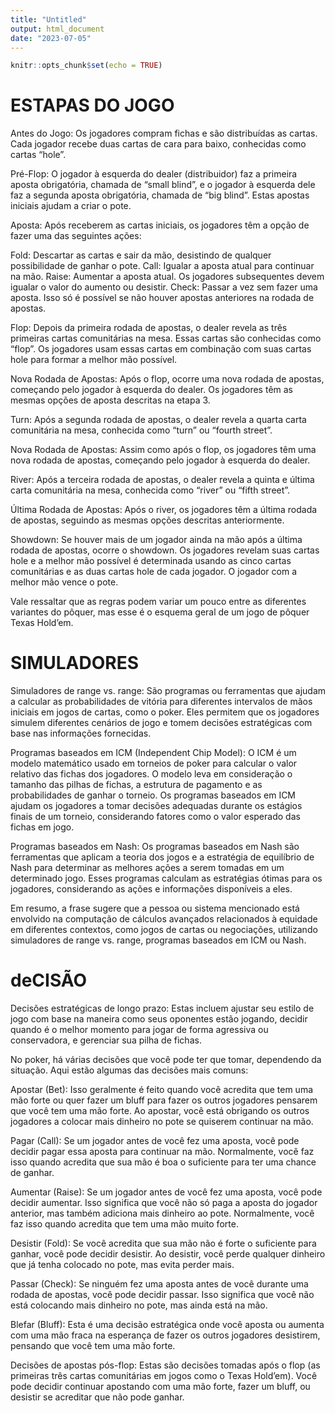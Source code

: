 ```yaml
---
title: "Untitled"
output: html_document
date: "2023-07-05"
---
```


```r
knitr::opts_chunk$set(echo = TRUE)
```

# ESTAPAS DO JOGO

Antes do Jogo: Os jogadores compram fichas e são distribuídas as cartas. Cada jogador recebe duas cartas de cara para baixo, conhecidas como cartas "hole".

Pré-Flop: O jogador à esquerda do dealer (distribuidor) faz a primeira aposta obrigatória, chamada de "small blind", e o jogador à esquerda dele faz a segunda aposta obrigatória, chamada de "big blind". Estas apostas iniciais ajudam a criar o pote.

Aposta: Após receberem as cartas iniciais, os jogadores têm a opção de fazer uma das seguintes ações:

Fold: Descartar as cartas e sair da mão, desistindo de qualquer possibilidade de ganhar o pote.
Call: Igualar a aposta atual para continuar na mão.
Raise: Aumentar a aposta atual. Os jogadores subsequentes devem igualar o valor do aumento ou desistir.
Check: Passar a vez sem fazer uma aposta. Isso só é possível se não houver apostas anteriores na rodada de apostas.

Flop: Depois da primeira rodada de apostas, o dealer revela as três primeiras cartas comunitárias na mesa. Essas cartas são conhecidas como "flop". Os jogadores usam essas cartas em combinação com suas cartas hole para formar a melhor mão possível.

Nova Rodada de Apostas: Após o flop, ocorre uma nova rodada de apostas, começando pelo jogador à esquerda do dealer. Os jogadores têm as mesmas opções de aposta descritas na etapa 3.

Turn: Após a segunda rodada de apostas, o dealer revela a quarta carta comunitária na mesa, conhecida como "turn" ou "fourth street".

Nova Rodada de Apostas: Assim como após o flop, os jogadores têm uma nova rodada de apostas, começando pelo jogador à esquerda do dealer.

River: Após a terceira rodada de apostas, o dealer revela a quinta e última carta comunitária na mesa, conhecida como "river" ou "fifth street".

Última Rodada de Apostas: Após o river, os jogadores têm a última rodada de apostas, seguindo as mesmas opções descritas anteriormente.

Showdown: Se houver mais de um jogador ainda na mão após a última rodada de apostas, ocorre o showdown. Os jogadores revelam suas cartas hole e a melhor mão possível é determinada usando as cinco cartas comunitárias e as duas cartas hole de cada jogador. O jogador com a melhor mão vence o pote.

Vale ressaltar que as regras podem variar um pouco entre as diferentes variantes do pôquer, mas esse é o esquema geral de um jogo de pôquer Texas Hold'em.


# SIMULADORES

Simuladores de range vs. range: São programas ou ferramentas que ajudam a calcular as probabilidades de vitória para diferentes intervalos de mãos iniciais em jogos de cartas, como o poker. Eles permitem que os jogadores simulem diferentes cenários de jogo e tomem decisões estratégicas com base nas informações fornecidas.

Programas baseados em ICM (Independent Chip Model): O ICM é um modelo matemático usado em torneios de poker para calcular o valor relativo das fichas dos jogadores. O modelo leva em consideração o tamanho das pilhas de fichas, a estrutura de pagamento e as probabilidades de ganhar o torneio. Os programas baseados em ICM ajudam os jogadores a tomar decisões adequadas durante os estágios finais de um torneio, considerando fatores como o valor esperado das fichas em jogo.

Programas baseados em Nash: Os programas baseados em Nash são ferramentas que aplicam a teoria dos jogos e a estratégia de equilíbrio de Nash para determinar as melhores ações a serem tomadas em um determinado jogo. Esses programas calculam as estratégias ótimas para os jogadores, considerando as ações e informações disponíveis a eles.

Em resumo, a frase sugere que a pessoa ou sistema mencionado está envolvido na computação de cálculos avançados relacionados à equidade em diferentes contextos, como jogos de cartas ou negociações, utilizando simuladores de range vs. range, programas baseados em ICM ou Nash.

# deCISÃO

Decisões estratégicas de longo prazo: Estas incluem ajustar seu estilo de jogo com base na maneira como seus oponentes estão jogando, decidir quando é o melhor momento para jogar de forma agressiva ou conservadora, e gerenciar sua pilha de fichas.

No poker, há várias decisões que você pode ter que tomar, dependendo da situação. Aqui estão algumas das decisões mais comuns:

Apostar (Bet): Isso geralmente é feito quando você acredita que tem uma mão forte ou quer fazer um bluff para fazer os outros jogadores pensarem que você tem uma mão forte. Ao apostar, você está obrigando os outros jogadores a colocar mais dinheiro no pote se quiserem continuar na mão.

Pagar (Call): Se um jogador antes de você fez uma aposta, você pode decidir pagar essa aposta para continuar na mão. Normalmente, você faz isso quando acredita que sua mão é boa o suficiente para ter uma chance de ganhar.

Aumentar (Raise): Se um jogador antes de você fez uma aposta, você pode decidir aumentar. Isso significa que você não só paga a aposta do jogador anterior, mas também adiciona mais dinheiro ao pote. Normalmente, você faz isso quando acredita que tem uma mão muito forte.

Desistir (Fold): Se você acredita que sua mão não é forte o suficiente para ganhar, você pode decidir desistir. Ao desistir, você perde qualquer dinheiro que já tenha colocado no pote, mas evita perder mais.

Passar (Check): Se ninguém fez uma aposta antes de você durante uma rodada de apostas, você pode decidir passar. Isso significa que você não está colocando mais dinheiro no pote, mas ainda está na mão.

Blefar (Bluff): Esta é uma decisão estratégica onde você aposta ou aumenta com uma mão fraca na esperança de fazer os outros jogadores desistirem, pensando que você tem uma mão forte.

Decisões de apostas pós-flop: Estas são decisões tomadas após o flop (as primeiras três cartas comunitárias em jogos como o Texas Hold'em). Você pode decidir continuar apostando com uma mão forte, fazer um bluff, ou desistir se acreditar que não pode ganhar.




